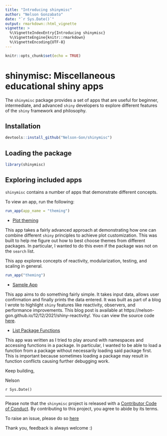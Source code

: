 ```yaml
---
title: "Introducing shinymisc"
author: "Nelson Gonzabato"
date: "`r Sys.Date()`"
output: rmarkdown::html_vignette
vignette: >
  %\VignetteIndexEntry{Introducing shinymisc}
  %\VignetteEngine{knitr::rmarkdown}
  %\VignetteEncoding{UTF-8}
---
```


```r
knitr::opts_chunk$set(echo = TRUE)
```

# shinymisc: Miscellaneous educational shiny apps 

The `shinymisc` package provides a set of apps that are useful for beginner,
intermediate, and advanced `shiny` developers to explore different features of 
the `shiny` framework and philosophy. 


## Installation 


```r

devtools::install_github("Nelson-Gon/shinymisc")

```

## Loading the package 


```r
library(shinymisc)
```

## Exploring included apps 

`shinymisc` contains a number of apps that demonstrate different concepts.

To view an app, run the following:


```r
run_app(app_name = "theming")
```



* [Plot theming](https://github.com/Nelson-Gon/shinymisc/blob/main/R/theming.R)

This app takes a fairly advanced approach at demonstrating how one can combine different `shiny` principles to achieve plot customization. This was built to help me figure out how to best choose themes from different packages. In particular, I wanted to do this even if the package was not on the `search` list. 

This app explores concepts of reactivity, modularization, testing, and scaling 
in general. 

```r

run_app("theming")

```



* [Sample App](https://nelson-gon.shinyapps.io/sampleapp)

This app aims to do something fairly simple. It takes input data, allows user confirmation and finally prints the data entered. It was built as part of a blog I wrote to highlight `shiny` features like reactivity, observers, and performance improvements. This blog post is available at https://nelson-gon.github.io/12/12/2021/shiny-reactivity/. You can view the source code [here](https://github.com/Nelson-Gon/shinymisc/blob/main/R/sample_app.R).  

* [List Package Functions](https://github.com/Nelson-Gon/shinymisc/blob/main/R/list_functions.R)

This app was written as I tried to play around with namespaces and accessing functions in a package. In particular, I wanted to be able to load a function from a package without necessarily loading said package first. This is important because sometimes loading a package may result in function conflicts causing further debugging work.




Keep building,

Nelson 

`r Sys.Date()`


---

Please note that the `shinymisc` project is released with a [Contributor Code of Conduct](https://github.com/Nelson-Gon/shinymisc/blob/main/.github/CODE_OF_CONDUCT.md).
By contributing to this project, you agree to abide by its terms.



To raise an issue, please do so
[here](https://github.com/Nelson-Gon/shinymisc/issues)

Thank you, feedback is always welcome :)

